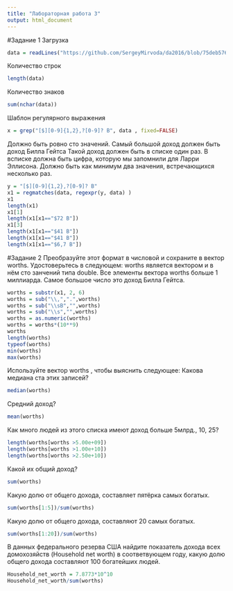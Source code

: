 ---
title: "Лабораторная работа 3"
output: html_document
---
#Задание 1
Загрузка
```{r}
data = readLines("https://github.com/SergeyMirvoda/da2016/blob/75deb576e97887d2fd3d702f6cdf893a64c78b07/data/forbes.htm",warn = T)
```
Количество строк
```{r}
length(data)
```
Количество знаков
```{r}
sum(nchar(data))
```
Шаблон регулярного выражения
```{r} 
x = grep("[$][0-9]{1,2},?[0-9]? B", data , fixed=FALSE)
```
Должно быть ровно сто значений.
Самый большой доход должен быть доход Билла Гейтса
Такой доход должен быть в списке один раз.
В всписке должна быть цифра, которую мы запомнили для Ларри Эллисона.
Должно быть как минимум два значения, встречающихся несколько раз.
```{r}
y = "[$][0-9]{1,2},?[0-9]? B"
x1 = regmatches(data, regexpr(y, data) )
x1
length(x1)
x1[1]
length(x1[x1=="$72 B"])
x1[3]
length(x1[x1=="$41 B"])
length(x1[x1=="$41 B"])
length(x1[x1=="$6,7 B"])

```

#Задание 2
Преобразуйте этот формат в числовой и сохраните в вектор worths. Удостоверьтесь в следующем:
worths является вектором и в нём сто занчений типа double.
Все элементы вектора worths больше 1 миллиарда.
Самое большое число это доход Билла Гейтса.
```{r}
worths = substr(x1, 2, 6)
worths = sub("\\,",".",worths)
worths = sub("\\sB","",worths)
worths = sub("\\s","",worths)
worths = as.numeric(worths)
worths = worths*(10**9)
worths
length(worths)
typeof(worths)
min(worths)
max(worths)
```

Используйте вектор worths , чтобы выяснить следующее:
Какова медиана ста этих записей?
```{r}
median(worths)
```

Средний доход?
```{r}
mean(worths)
```

Как много людей из этого списка имеют доход больше 5млрд., 10, 25?
```{r}
length(worths[worths >5.00e+09])
length(worths[worths >1.00e+10])
length(worths[worths >2.50e+10])

```

Какой их общий доход?
```{r}
sum(worths)
```

Какую долю от общего дохода, составляет пятёрка самых богатых.
```{r}
sum(worths[1:5])/sum(worths)
```

Какую долю от общего дохода, составляют 20 самых богатых.
```{r}
sum(worths[1:20])/sum(worths)
```

В данных федерального резерва США найдите показатель дохода всех домохозяйств (Household net worth) в соответвующем году, какую долю общего дохода составляют 100 богатейших людей.
```{r}
Household_net_worth = 7.8773*10^10
Household_net_worth/sum(worths)
```


